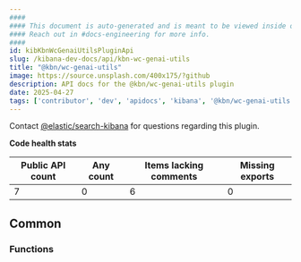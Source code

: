 ```yaml
---
####
#### This document is auto-generated and is meant to be viewed inside our experimental, new docs system.
#### Reach out in #docs-engineering for more info.
####
id: kibKbnWcGenaiUtilsPluginApi
slug: /kibana-dev-docs/api/kbn-wc-genai-utils
title: "@kbn/wc-genai-utils"
image: https://source.unsplash.com/400x175/?github
description: API docs for the @kbn/wc-genai-utils plugin
date: 2025-04-27
tags: ['contributor', 'dev', 'apidocs', 'kibana', '@kbn/wc-genai-utils']
---
```




Contact [@elastic/search-kibana](https://github.com/orgs/elastic/teams/search-kibana) for questions regarding this plugin.

**Code health stats**

| Public API count  | Any count | Items lacking comments | Missing exports |
|-------------------|-----------|------------------------|-----------------|
| 7 | 0 | 6 | 0 |

## Common

### Functions
<DocDefinitionList data={kbnWcGenaiUtilsObj.common.functions}/>

